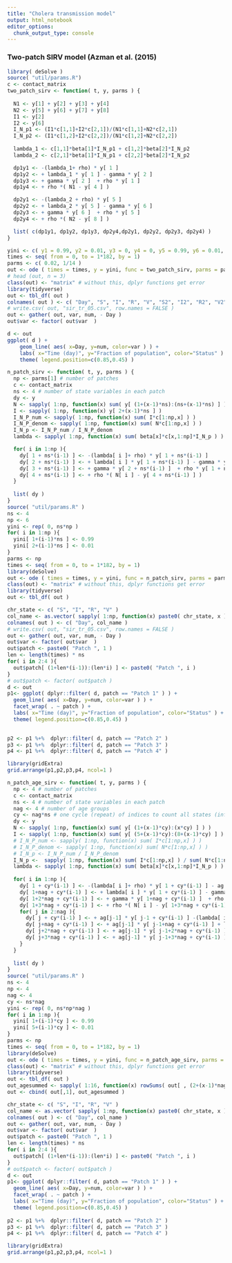 ```yaml
---
title: "Cholera transmission model"
output: html_notebook
editor_options: 
  chunk_output_type: console
---
```


### Two-patch SIRV model (Azman et al. (2015)
```r
library( deSolve )
source( "util/params.R")
c <- contact_matrix
two_patch_sirv <- function( t, y, parms ) {
 
  N1 <- y[1] + y[2] + y[3] + y[4]
  N2 <- y[5] + y[6] + y[7] + y[8]
  I1 <- y[2]
  I2 <- y[6]
  I_N_p1 <- (I1*c[1,1]+I2*c[2,1])/(N1*c[1,1]+N2*c[2,1])
  I_N_p2 <- (I1*c[1,2]+I2*c[2,2])/(N1*c[1,2]+N2*c[2,2])
  
  lambda_1 <- c[1,1]*beta[1]*I_N_p1 + c[1,2]*beta[2]*I_N_p2
  lambda_2 <- c[2,1]*beta[1]*I_N_p1 + c[2,2]*beta[2]*I_N_p2 

  dp1y1 <- -(lambda_1+ rho) * y[ 1 ]
  dp1y2 <- + lambda_1 * y[ 1 ] - gamma * y[ 2 ]
  dp1y3 <- + gamma * y[ 2 ]  + rho * y[ 1 ]
  dp1y4 <- + rho *( N1 - y[ 4 ] )

  dp2y1 <- -(lambda_2 + rho) * y[ 5 ]
  dp2y2 <- + lambda_2 * y[ 5 ] - gamma * y[ 6 ]
  dp2y3 <- + gamma * y[ 6 ]  + rho * y[ 5 ]
  dp2y4 <- + rho *( N2 - y[ 8 ] )

  list( c(dp1y1, dp1y2, dp1y3, dp2y4,dp2y1, dp2y2, dp2y3, dp2y4) )
}

yini <- c( y1 = 0.99, y2 = 0.01, y3 = 0, y4 = 0, y5 = 0.99, y6 = 0.01, y7 = 0, y8 = 0 )
times <- seq( from = 0, to = 1*182, by = 1)
parms <- c( 0.02, 1/14 )
out <- ode ( times = times, y = yini, func = two_patch_sirv, parms = parms )
# head (out, n = 3)
class(out) <- "matrix" # without this, dplyr functions get error
library(tidyverse)
out <- tbl_df( out )
colnames( out ) <- c( "Day", "S", "I", "R", "V", "S2", "I2", "R2", "V2" )
# write.csv( out, "sir_tr_05.csv", row.names = FALSE )
out <- gather( out, var, num, - Day )
out$var <- factor( out$var  )

d <- out
ggplot( d ) + 
    geom_line( aes( x=Day, y=num, color=var ) ) +
    labs( x="Time (day)", y="Fraction of population", color="Status" ) + 
    theme( legend.position=c(0.85,0.45) )


```



```r

n_patch_sirv <- function( t, y, parms ) {
  np <- parms[1] # number of patches
  c <- contact_matrix
  ns <- 4 # number of state variables in each patch
  dy <- y
  N <- sapply( 1:np, function(x) sum( y[ (1+(x-1)*ns):(ns+(x-1)*ns) ] ) )
  I <- sapply( 1:np, function(x) y[ 2+(x-1)*ns ] )
  I_N_P_num <- sapply( 1:np, function(x) sum( I*c[1:np,x] ) )
  I_N_P_denom <- sapply( 1:np, function(x) sum( N*c[1:np,x] ) )
  I_N_p <- I_N_P_num / I_N_P_denom
  lambda <- sapply( 1:np, function(x) sum( beta[x]*c[x,1:np]*I_N_p ) )

  for( i in 1:np ){
    dy[ 1 + ns*(i-1) ] <- -(lambda[ i ]+ rho) * y[ 1 + ns*(i-1) ]
    dy[ 2 + ns*(i-1) ] <- + lambda[ i ] * y[ 1 + ns*(i-1) ] - gamma * y[ 2 + ns*(i-1) ]
    dy[ 3 + ns*(i-1) ] <- + gamma * y[ 2 + ns*(i-1) ]  + rho * y[ 1 + ns*(i-1) ]
    dy[ 4 + ns*(i-1) ] <- + rho *( N[ i ] - y[ 4 + ns*(i-1) ] )
  }
  
  list( dy )
}
source( "util/params.R" )
ns <- 4
np <- 6
yini <- rep( 0, ns*np )
for( i in 1:np ){
  yini[ 1+(i-1)*ns ] <- 0.99
  yini[ 2+(i-1)*ns ] <- 0.01
}
parms <- np
times <- seq( from = 0, to = 1*182, by = 1)
library(deSolve)
out <- ode ( times = times, y = yini, func = n_patch_sirv, parms = parms )
class(out) <- "matrix" # without this, dplyr functions get error
library(tidyverse)
out <- tbl_df( out )

chr_state <- c( "S", "I", "R", "V" )
col_name <- as.vector( sapply( 1:np, function(x) paste0( chr_state, x ) ) )
colnames( out ) <- c( "Day", col_name )
# write.csv( out, "sir_tr_05.csv", row.names = FALSE )
out <- gather( out, var, num, - Day )
out$var <- factor( out$var  )
out$patch <- paste0( "Patch ", 1 )
len <- length(times) * ns 
for( i in 2:4 ){
  out$patch[ (1+len*(i-1)):(len*i) ] <- paste0( "Patch ", i )
}
# out$patch <- factor( out$patch )
d <- out
p1<- ggplot( dplyr::filter( d, patch == "Patch 1" ) ) + 
  geom_line( aes( x=Day, y=num, color=var ) ) +
  facet_wrap( . ~ patch ) +
  labs( x="Time (day)", y="Fraction of population", color="Status" ) +
  theme( legend.position=c(0.85,0.45) )
 

p2 <- p1 %+%  dplyr::filter( d, patch == "Patch 2" ) 
p3 <- p1 %+%  dplyr::filter( d, patch == "Patch 3" ) 
p4 <- p1 %+%  dplyr::filter( d, patch == "Patch 4" ) 

library(gridExtra)
grid.arrange(p1,p2,p3,p4, ncol=1 )

```

```r

n_patch_age_sirv <- function( t, y, parms ) {
  np <- 4 # number of patches
  c <- contact_matrix
  ns <- 4 # number of state variables in each patch
  nag <- 4 # number of age groups
  cy <- nag*ns # one cycle (repeat) of indices to count all states (infectious states and age groups) for each patch
  dy <- y
  N <- sapply( 1:np, function(x) sum( y[ (1+(x-1)*cy):(x*cy) ] ) )
  I <- sapply( 1:np, function(x) sum( y[ (5+(x-1)*cy):(8+(x-1)*cy) ] ) )
  # I_N_P_num <- sapply( 1:np, function(x) sum( I*c[1:np,x] ) )
  # I_N_P_denom <- sapply( 1:np, function(x) sum( N*c[1:np,x] ) )
  # I_N_p <- I_N_P_num / I_N_P_denom
  I_N_p <-  sapply( 1:np, function(x) sum( I*c[1:np,x] ) / sum( N*c[1:np,x] ) ) #fraction of infectious pop
  lambda <- sapply( 1:np, function(x) sum( beta[x]*c[x,1:np]*I_N_p ) )
  
  for( i in 1:np ){
    dy[ 1 + cy*(i-1) ] <- -(lambda[ i ]+ rho) * y[ 1 + cy*(i-1) ] - ag[ 1 ] * y[ 1 + cy*(i-1) ]
    dy[ 1+nag + cy*(i-1) ] <- + lambda[ i ] * y[ 1 + cy*(i-1) ] - gamma * y[ 1+nag + cy*(i-1) ]  - ag[1] * y[ 1+nag + cy*(i-1)  ]
    dy[ 1+2*nag + cy*(i-1) ] <- + gamma * y[ 1+nag + cy*(i-1) ]  + rho * y[ 1 + cy*(i-1) ]  - ag[1] * y[ 1+2*nag + cy*(i-1) ]
    dy[ 1+3*nag + cy*(i-1) ] <- + rho *( N[ i ] - y[ 1+3*nag + cy*(i-1) ] ) - ag[ 1 ] * y[ 1+3*nag + cy*(i-1) ]
    for( j in 2:nag ){
      dy[ j + cy*(i-1) ] <- + ag[j-1] * y[ j-1 + cy*(i-1) ] -(lambda[ i ]+ rho) * y[ j + cy*(i-1) ] - ag[j] * y[ j + cy*(i-1) ]
      dy[ j+nag + cy*(i-1) ] <- + ag[j-1] * y[ j-1+nag + cy*(i-1) ] + lambda[ i ] * y[ j + cy*(i-1) ] - gamma * y[ j+nag + cy*(i-1) ] - ag[j] * y[ j+nag + cy*(i-1) ]
      dy[ j+2*nag + cy*(i-1) ] <- + ag[j-1] * y[ j-1+2*nag + cy*(i-1) ] + gamma * y[ j+nag + cy*(i-1) ]  + rho * y[1 + cy*(i-1)] - ag[j] * y[j+2*nag + cy*(i-1)]
      dy[ j+3*nag + cy*(i-1) ] <- + ag[j-1] * y[ j-1+3*nag + cy*(i-1) ] + rho *( N[ i ] - y[ j+3*nag + cy*(i-1) ] ) - ag[j] * y[ j+3*nag + cy*(i-1) ]
    }
  }
  
  list( dy )
}
source( "util/params.R" )
ns <- 4
np <- 4
nag <- 4
cy <- ns*nag
yini <- rep( 0, ns*np*nag )
for( i in 1:np ){
  yini[ 1+(i-1)*cy ] <- 0.99
  yini[ 5+(i-1)*cy ] <- 0.01
}
parms <- np
times <- seq( from = 0, to = 1*182, by = 1)
library(deSolve)
out <- ode ( times = times, y = yini, func = n_patch_age_sirv, parms = parms )
class(out) <- "matrix" # without this, dplyr functions get error
library(tidyverse)
out <- tbl_df( out )
out_agesummed <- sapply( 1:16, function(x) rowSums( out[ , (2+(x-1)*nag):(5+(x-1)*nag) ] ) )
out <- cbind( out[,1], out_agesummed )

chr_state <- c( "S", "I", "R", "V" )
col_name <- as.vector( sapply( 1:np, function(x) paste0( chr_state, x ) ) )
colnames( out ) <- c( "Day", col_name )
out <- gather( out, var, num, - Day )
out$var <- factor( out$var  )
out$patch <- paste0( "Patch ", 1 )
len <- length(times) * ns 
for( i in 2:4 ){
  out$patch[ (1+len*(i-1)):(len*i) ] <- paste0( "Patch ", i )
}
# out$patch <- factor( out$patch )
d <- out
p1<- ggplot( dplyr::filter( d, patch == "Patch 1" ) ) + 
  geom_line( aes( x=Day, y=num, color=var ) ) +
  facet_wrap( . ~ patch ) +
  labs( x="Time (day)", y="Fraction of population", color="Status" ) +
  theme( legend.position=c(0.85,0.45) )
 
p2 <- p1 %+%  dplyr::filter( d, patch == "Patch 2" ) 
p3 <- p1 %+%  dplyr::filter( d, patch == "Patch 3" ) 
p4 <- p1 %+%  dplyr::filter( d, patch == "Patch 4" ) 

library(gridExtra)
grid.arrange(p1,p2,p3,p4, ncol=1 )
```





